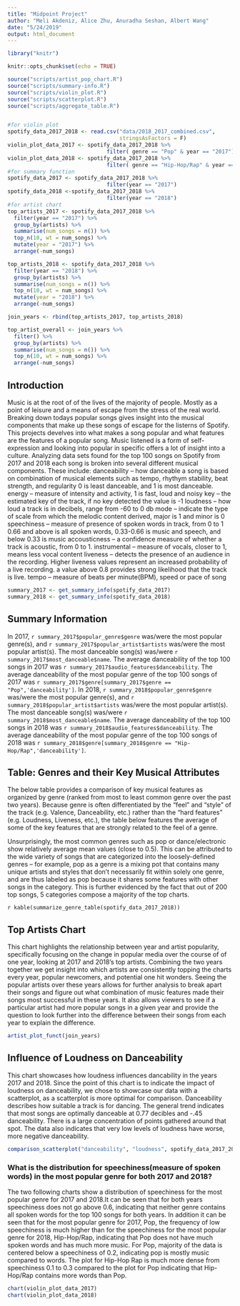 ```yaml
---
title: "Midpoint Project"
author: "Meli Akdeniz, Alice Zhu, Anuradha Seshan, Albert Wang"
date: "5/24/2019"
output: html_document
---
```

```r
library("knitr")

knitr::opts_chunk$set(echo = TRUE)

source("scripts/artist_pop_chart.R")
source("scripts/summary-info.R")
source("scripts/violin_plot.R")
source("scripts/scatterplot.R")
source("scripts/aggregate_table.R")


#for violin plot
spotify_data_2017_2018 <- read.csv("data/2018_2017_combined.csv", 
                                   stringsAsFactors = F)
violin_plot_data_2017 <- spotify_data_2017_2018 %>%
                               filter( genre == "Pop" & year == "2017")
violin_plot_data_2018 <- spotify_data_2017_2018 %>%
                               filter( genre == "Hip-Hop/Rap" & year == "2018")
#for summary function
spotify_data_2017 <- spotify_data_2017_2018 %>%
                               filter(year == "2017")
spotify_data_2018 <-spotify_data_2017_2018 %>%
                               filter(year == "2018")
#for artist chart
top_artists_2017 <- spotify_data_2017_2018 %>%
  filter(year == "2017") %>%
  group_by(artists) %>%
  summarise(num_songs = n()) %>%
  top_n(10, wt = num_songs) %>%
  mutate(year = "2017") %>%
  arrange(-num_songs)

top_artists_2018 <- spotify_data_2017_2018 %>%
  filter(year == "2018") %>%
  group_by(artists) %>%
  summarise(num_songs = n()) %>%
  top_n(10, wt = num_songs) %>%
  mutate(year = "2018") %>%
  arrange(-num_songs)

join_years <- rbind(top_artists_2017, top_artists_2018)

top_artist_overall <- join_years %>%
  filter() %>%
  group_by(artists) %>%
  summarise(num_songs = n()) %>%
  top_n(10, wt = num_songs) %>%
  arrange(-num_songs)
```

## Introduction
Music is at the root of of the lives of the majority of people. Mostly as a point of leisure and a means of escape from the stress of the real world. Breaking down todays popular songs gives insight into the musical components that make up these songs of escape for the listerns of Spotify. This projects develves into what makes a song popular and what features are the features of a popular song. Music listened is a form of self-expression and looking into popular in specific offers a lot of insight into a culture. Analyzing data sets found for the top 100 songs on Spotify from 2017 and 2018 each song is broken into several different musical components. These include: danceability -- how danceable a song is based on combination of musical elements such as tempo, rhythym stability, beat strength, and regularity 0 is least danceable, and 1 is most danceable.
energy -- measure of intensity and activity, 1 is fast, loud and noisy
key -- the estimated key of the track, if no key detected the value is -1
loudness -- how loud a track is in decibels, range from -60 to 0 db
mode -- indicate the type of scale from which the melodic content derived, major is 1 
and minor is 0
speechiness -- measure of presence of spoken words in track, from 0 to 1
0.66 and above is all spoken words, 0.33-0.66 is music and speech, and below 0.33 is music
accousticness -- a confidence measure of whether a track is acoustic, from 0 to 1.
instrumental -- measure of vocals, closer to 1, means less vocal content
liveness -- detects the presence of an audience in the recording. Higher liveness values represent an increased probability of a live recording. a value above 0.8 provides strong likelihood that the track is live.
tempo -- measure of beats per minute(BPM), speed or pace of song 
```r
summary_2017 <- get_summary_info(spotify_data_2017)
summary_2018 <- get_summary_info(spotify_data_2018)
```
## Summary Information

In 2017, `r summary_2017$popular_genre$genre` was/were the most popular genre(s), and `r summary_2017$popular_artist$artists` was/were the most popular artist(s). The most danceable song(s) was/were `r summary_2017$most_danceable$name`. The average danceability of the top 100 songs in 2017 was `r summary_2017$audio_features$danceability`. The average danceability of the most popular genre of the top 100 songs of 2017 was `r summary_2017$genre[summary_2017$genre == "Pop",'danceability']`.   In 2018, `r summary_2018$popular_genre$genre` was/were the most popular genre(s), and `r summary_2018$popular_artist$artists` was/were the most popular artist(s). The most danceable song(s) was/were `r summary_2018$most_danceable$name`. The average danceability of the top 100 songs in 2018 was `r summary_2018$audio_features$danceability`. The average danceability of the most popular genre of the top 100 songs of 2018 was `r summary_2018$genre[summary_2018$genre == "Hip-Hop/Rap",'danceability']`.

## Table: Genres and their Key Musical Attributes
The below table provides a comparison of key musical features as organized by
genre (ranked from most to least common genre over the past two years).
Because genre is often differentiated by the "feel" and "style" of the track
(e.g. Valence, Danceability, etc.) rather than the "hard features" (e.g.
Loudness, Liveness, etc.), the table below features the average of some of the
key features that are strongly related to the feel of a genre.

Unsurprisingly, the most common genres such as pop or dance/electronic show
relatively average mean values (close to 0.5). This can be attributed to the
wide variety of songs that are categorized into the loosely-defined genres --
for example, pop as a genre is a mixing pot that contains many unique artists 
and styles that don't necessarily fit within solely one genre, and are thus
labeled as pop because it shares some features with other songs in the category.
This is further evidenced by the fact that out of 200 top songs, 5 categories
compose a majority of the top charts.

`r kable(summarize_genre_table(spotify_data_2017_2018))`

## Top Artists Chart
This chart highlights the relationship between year and artist popularity, specifically focusing on the change in popular media over the course of of one year, looking at 2017 and 2018's top artists. Combining the two years together we get insight into which artists are consistently topping the charts every year, popular newcomers, and potential one hit wonders. Seeing the popular artists over these years allows for further analysis to break apart their songs and figure out what combination of music features made their songs most successful in these years. It also allows viewers to see if a particular artist had more popular songs in a given year and provide the question to look further into the difference between their songs from each year to explain the difference. 
```r
artist_plot_funct(join_years)
```


## Influence of Loudness on Danceability
This chart showcases how loudness influences dancability in the years 2017 and 2018. Since the point of this chart is to indicate the impact of loudness on danceability, we chose to showcase our data with a scatterplot, as a scatterplot is more optimal for comparison. Danceability describes how suitable a track is for dancing. The general trend indicates that most songs are optimally danceable at 0.77 decibles and -.45 danceability. There is a large concentration of points gathered around that spot. The data also indicates that very low levels of loudness have worse, more negative danceability.
```r
comparison_scatterplot("danceability", "loudness", spotify_data_2017_2018)
```

### What is the distribution for speechiness(measure of spoken words) in the most popular genre for both 2017 and 2018?
The two following charts show a distribution of speechiness for the most popular genre for 2017 and 2018.It can be seen that for both years speechiness does not go above 0.6, indicating that neither genre contains all spoken words for the top 100 songs for both years. In addition it can be seen that for the most popular genre for 2017, Pop, the frequency of low speechiness is much higher than for the speechiness for the most popular genre for 2018, Hip-Hop/Rap, indicating that Pop does not have much spoken words and has much more music. For Pop, majority of the data is centered below a speechiness of 0.2, indicating pop is mostly music compared to words. The plot for Hip-Hop Rap is much more dense from speechiness 0.1 to 0.3 compared to the plot for Pop indicating that Hip-Hop/Rap contains more words than Pop. 

```r
chart(violin_plot_data_2017)
chart(violin_plot_data_2018)
```

